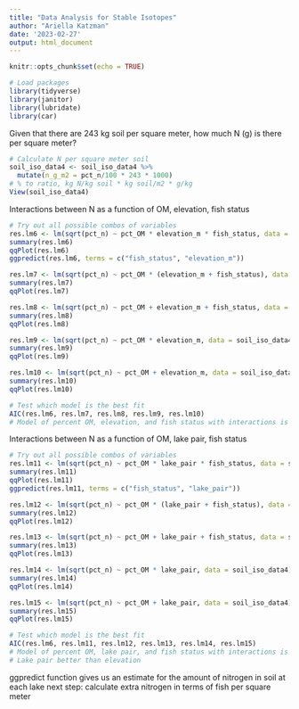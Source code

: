```yaml
---
title: "Data Analysis for Stable Isotopes"
author: "Ariella Katzman"
date: '2023-02-27'
output: html_document
---
```


```r
knitr::opts_chunk$set(echo = TRUE)

# Load packages
library(tidyverse)
library(janitor)
library(lubridate)
library(car)

```


Given that there are 243 kg soil per square meter, how much N (g) is there per square meter?
```r

# Calculate N per square meter soil
soil_iso_data4 <- soil_iso_data4 %>%
  mutate(n_g_m2 = pct_n/100 * 243 * 1000)
# % to ratio, kg N/kg soil * kg soil/m2 * g/kg
View(soil_iso_data4)

```

Interactions between N as a function of OM, elevation, fish status
```r
# Try out all possible combos of variables
res.lm6 <- lm(sqrt(pct_n) ~ pct_OM * elevation_m * fish_status, data = soil_iso_data4)
summary(res.lm6)
qqPlot(res.lm6)
ggpredict(res.lm6, terms = c("fish_status", "elevation_m"))

res.lm7 <- lm(sqrt(pct_n) ~ pct_OM * (elevation_m + fish_status), data = soil_iso_data4) 
summary(res.lm7)
qqPlot(res.lm7)

res.lm8 <- lm(sqrt(pct_n) ~ pct_OM + elevation_m + fish_status, data = soil_iso_data4) 
summary(res.lm8)
qqPlot(res.lm8)

res.lm9 <- lm(sqrt(pct_n) ~ pct_OM * elevation_m, data = soil_iso_data4) 
summary(res.lm9)
qqPlot(res.lm9)

res.lm10 <- lm(sqrt(pct_n) ~ pct_OM + elevation_m, data = soil_iso_data4) 
summary(res.lm10)
qqPlot(res.lm10)

# Test which model is the best fit
AIC(res.lm6, res.lm7, res.lm8, res.lm9, res.lm10)
# Model of percent OM, elevation, and fish status with interactions is best fit for the data 
```

Interactions between N as a function of OM, lake pair, fish status
```r
# Try out all possible combos of variables
res.lm11 <- lm(sqrt(pct_n) ~ pct_OM * lake_pair * fish_status, data = soil_iso_data4)
summary(res.lm11)
qqPlot(res.lm11)
ggpredict(res.lm11, terms = c("fish_status", "lake_pair"))

res.lm12 <- lm(sqrt(pct_n) ~ pct_OM * (lake_pair + fish_status), data = soil_iso_data4) 
summary(res.lm12)
qqPlot(res.lm12)

res.lm13 <- lm(sqrt(pct_n) ~ pct_OM + lake_pair + fish_status, data = soil_iso_data4) 
summary(res.lm13)
qqPlot(res.lm13)

res.lm14 <- lm(sqrt(pct_n) ~ pct_OM * lake_pair, data = soil_iso_data4) 
summary(res.lm14)
qqPlot(res.lm14)

res.lm15 <- lm(sqrt(pct_n) ~ pct_OM + lake_pair, data = soil_iso_data4) 
summary(res.lm15)
qqPlot(res.lm15)

# Test which model is the best fit
AIC(res.lm6, res.lm11, res.lm12, res.lm13, res.lm14, res.lm15)
# Model of percent OM, lake pair, and fish status with interactions is best fit for the data 
# Lake pair better than elevation
```

ggpredict function gives us an estimate for the amount of nitrogen in soil at each lake
next step: calculate extra nitrogen in terms of fish per square meter

